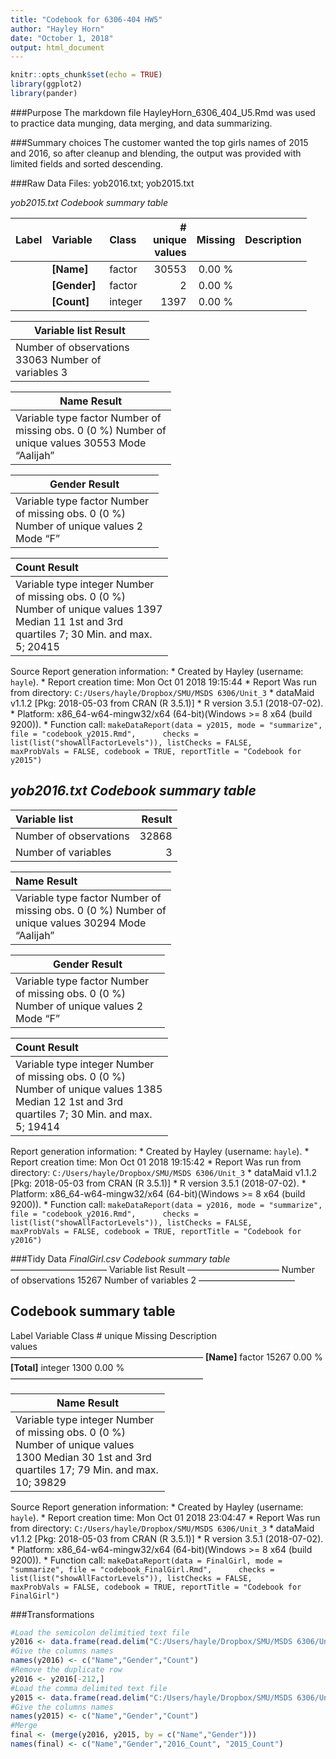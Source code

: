 ```yaml
---
title: "Codebook for 6306-404 HW5"
author: "Hayley Horn"
date: "October 1, 2018"
output: html_document
---
```


```r
knitr::opts_chunk$set(echo = TRUE)
library(ggplot2)
library(pander)
```

###Purpose
The markdown file HayleyHorn_6306_404_U5.Rmd was used to practice data munging, data merging, and data summarizing.

###Summary choices
The customer wanted the top girls names of 2015 and 2016, so after cleanup and blending, the output was provided with limited fields and sorted descending.

###Raw Data 
Files: yob2016.txt; yob2015.txt


*yob2015.txt Codebook summary table*

-------------------------------------------------------------------
Label   Variable       Class       # unique  Missing  Description  
                                     values                        
------- -------------- --------- ---------- --------- -------------
        **[Name]**     factor         30553  0.00 %                

        **[Gender]**   factor             2  0.00 %                

        **[Count]**    integer         1397  0.00 %                
-------------------------------------------------------------------




---------------------------------
Variable list              Result
-------------------------------
Number of observations      33063
Number of variables             3
---------------------------------

-------------------------------------
Name                           Result
------------------------------------
Variable type                  factor
Number of missing obs.        0 (0 %)
Number of unique values         30553
Mode                        "Aalijah"
-------------------------------------

-----------------------------------
Gender                      Result
---------------------------------
Variable type                factor
Number of missing obs.      0 (0 %)
Number of unique values           2
Mode                            "F"
-----------------------------------

------------------------------------
Count                       Result
-----------------------------------
Variable type                integer
Number of missing obs.       0 (0 %)
Number of unique values         1397
Median                            11
1st and 3rd quartiles          7; 30
Min. and max.               5; 20415
------------------------------------
Source
Report generation information:
 *  Created by Hayley (username: `hayle`).
 *  Report creation time: Mon Oct 01 2018 19:15:44
 *  Report Was run from directory: `C:/Users/hayle/Dropbox/SMU/MSDS 6306/Unit_3`
 *  dataMaid v1.1.2 [Pkg: 2018-05-03 from CRAN (R 3.5.1)]
 *  R version 3.5.1 (2018-07-02).
 *  Platform: x86_64-w64-mingw32/x64 (64-bit)(Windows >= 8 x64 (build 9200)).
 *  Function call: `makeDataReport(data = y2015, mode = "summarize", file = "codebook_y2015.Rmd", 
    checks = list(list("showAllFactorLevels")), listChecks = FALSE, 
    maxProbVals = FALSE, codebook = TRUE, reportTitle = "Codebook for y2015")`

*yob2016.txt Codebook summary table*
---------------------------------
Variable list                    Result
------------------------ --------
Number of observations      32868
Number of variables             3
---------------------------------

-----------------------------------
Name                        Result
------------------------------------
Variable type                  factor
Number of missing obs.        0 (0 %)
Number of unique values         30294
Mode                        "Aalijah"
-------------------------------------

-----------------------------------
Gender                      Result
----------------------------------
Variable type                factor
Number of missing obs.      0 (0 %)
Number of unique values           2
Mode                            "F"
-----------------------------------

------------------------------------
Count                       Result
-----------------------------------
Variable type                integer
Number of missing obs.       0 (0 %)
Number of unique values         1385
Median                            12
1st and 3rd quartiles          7; 30
Min. and max.               5; 19414
------------------------------------
Report generation information:
 *  Created by Hayley (username: `hayle`).
 *  Report creation time: Mon Oct 01 2018 19:15:42
 *  Report Was run from directory: `C:/Users/hayle/Dropbox/SMU/MSDS 6306/Unit_3`
 *  dataMaid v1.1.2 [Pkg: 2018-05-03 from CRAN (R 3.5.1)]
 *  R version 3.5.1 (2018-07-02).
 *  Platform: x86_64-w64-mingw32/x64 (64-bit)(Windows >= 8 x64 (build 9200)).
 *  Function call: `makeDataReport(data = y2016, mode = "summarize", file = "codebook_y2016.Rmd", 
    checks = list(list("showAllFactorLevels")), listChecks = FALSE, 
    maxProbVals = FALSE, codebook = TRUE, reportTitle = "Codebook for y2016")`

###Tidy Data
*FinalGirl.csv Codebook summary table*
---------------------------------
Variable list                    Result
--------------------------------
Number of observations      15267
Number of variables             2
---------------------------------

Codebook summary table
------------------------------------------------------------------
Label   Variable      Class       # unique  Missing  Description  
                                    values                        
------------------------------------------------------------------
        **[Name]**    factor         15267  0.00 %                
        **[Total]**   integer         1300  0.00 %                
------------------------------------------------------------------

-------------------------------------
Name                        Result
----------------------------------
Variable type                 integer
Number of missing obs.        0 (0 %)
Number of unique values          1300
Median                             30
1st and 3rd quartiles          17; 79
Min. and max.               10; 39829
-------------------------------------
Source
Report generation information:
 *  Created by Hayley (username: `hayle`).
 *  Report creation time: Mon Oct 01 2018 23:04:47
 *  Report Was run from directory: `C:/Users/hayle/Dropbox/SMU/MSDS 6306/Unit_3`
 *  dataMaid v1.1.2 [Pkg: 2018-05-03 from CRAN (R 3.5.1)]
 *  R version 3.5.1 (2018-07-02).
 *  Platform: x86_64-w64-mingw32/x64 (64-bit)(Windows >= 8 x64 (build 9200)).
 *  Function call: `makeDataReport(data = FinalGirl, mode = "summarize", file = "codebook_FinalGirl.Rmd", 
    checks = list(list("showAllFactorLevels")), listChecks = FALSE, 
    maxProbVals = FALSE, codebook = TRUE, reportTitle = "Codebook for FinalGirl")`


###Transformations

```r
#Load the semicolon delimitied text file
y2016 <- data.frame(read.delim("C:/Users/hayle/Dropbox/SMU/MSDS 6306/Unit_5/yob2016.txt", header = FALSE, sep = ";", dec = "."))
#Give the columns names
names(y2016) <- c("Name","Gender","Count")
#Remove the duplicate row
y2016 <- y2016[-212,]
#Load the comma delimited text file
y2015 <- data.frame(read.delim("C:/Users/hayle/Dropbox/SMU/MSDS 6306/Unit_5/yob2015.txt", header = FALSE, sep = ",", dec = "."))
#Give the columns names
names(y2015) <- c("Name","Gender","Count")
#Merge
final <- (merge(y2016, y2015, by = c("Name","Gender")))
names(final) <- c("Name","Gender","2016_Count", "2015_Count")
```



